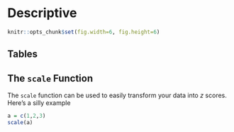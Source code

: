# Descriptive

```r
knitr::opts_chunk$set(fig.width=6, fig.height=6)
```

## Tables

## The `scale` Function

The `scale` function can be used to easily transform your data into $z$ scores. Here's a silly example
```r
a = c(1,2,3)
scale(a)
```


